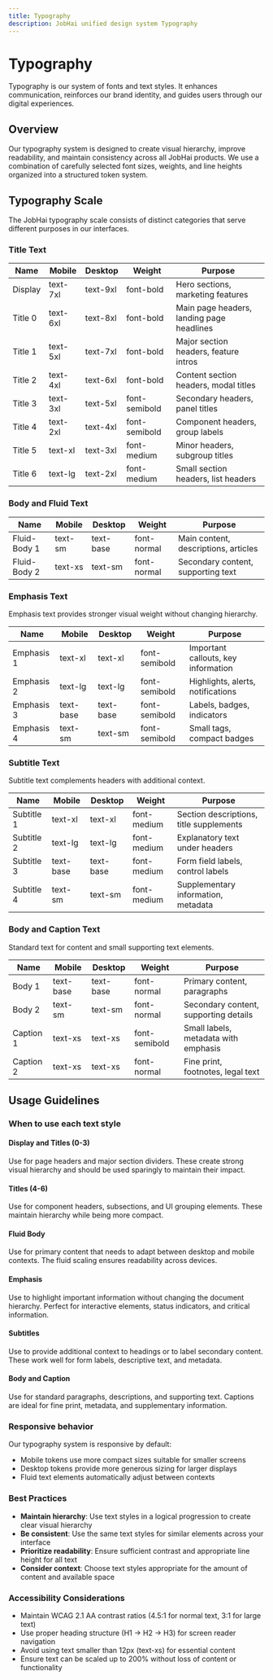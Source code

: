 ```yaml
---
title: Typography
description: JobHai unified design system Typography
---
```


# Typography

Typography is our system of fonts and text styles. It enhances communication, reinforces our brand identity, and guides users through our digital experiences.

## Overview

Our typography system is designed to create visual hierarchy, improve readability, and maintain consistency across all JobHai products. We use a combination of carefully selected font sizes, weights, and line heights organized into a structured token system.

## Typography Scale

The JobHai typography scale consists of distinct categories that serve different purposes in our interfaces.

### Title Text

| Name         | Mobile     | Desktop    | Weight        | Purpose                                    |
|--------------|------------|------------|---------------|-------------------------------------------|
| Display      | text-7xl   | text-9xl   | font-bold     | Hero sections, marketing features          |
| Title 0      | text-6xl   | text-8xl   | font-bold     | Main page headers, landing page headlines  |
| Title 1      | text-5xl   | text-7xl   | font-bold     | Major section headers, feature intros     |
| Title 2      | text-4xl   | text-6xl   | font-bold     | Content section headers, modal titles     |
| Title 3      | text-3xl   | text-5xl   | font-semibold | Secondary headers, panel titles           |
| Title 4      | text-2xl   | text-4xl   | font-semibold | Component headers, group labels           |
| Title 5      | text-xl    | text-3xl   | font-medium   | Minor headers, subgroup titles            |
| Title 6      | text-lg    | text-2xl   | font-medium   | Small section headers, list headers       |

### Body and Fluid Text

| Name         | Mobile     | Desktop    | Weight        | Purpose                                    |
|--------------|------------|------------|---------------|-------------------------------------------|
| Fluid-Body 1 | text-sm    | text-base  | font-normal   | Main content, descriptions, articles      |
| Fluid-Body 2 | text-xs    | text-sm    | font-normal   | Secondary content, supporting text        |

### Emphasis Text

Emphasis text provides stronger visual weight without changing hierarchy.

| Name         | Mobile     | Desktop    | Weight        | Purpose                                    |
|--------------|------------|------------|---------------|-------------------------------------------|
| Emphasis 1   | text-xl    | text-xl    | font-semibold | Important callouts, key information       |
| Emphasis 2   | text-lg    | text-lg    | font-semibold | Highlights, alerts, notifications         |
| Emphasis 3   | text-base  | text-base  | font-semibold | Labels, badges, indicators                |
| Emphasis 4   | text-sm    | text-sm    | font-semibold | Small tags, compact badges                |

### Subtitle Text

Subtitle text complements headers with additional context.

| Name         | Mobile     | Desktop    | Weight        | Purpose                                    |
|--------------|------------|------------|---------------|-------------------------------------------|
| Subtitle 1   | text-xl    | text-xl    | font-medium   | Section descriptions, title supplements   |
| Subtitle 2   | text-lg    | text-lg    | font-medium   | Explanatory text under headers            |
| Subtitle 3   | text-base  | text-base  | font-medium   | Form field labels, control labels         |
| Subtitle 4   | text-sm    | text-sm    | font-medium   | Supplementary information, metadata       |

### Body and Caption Text

Standard text for content and small supporting text elements.

| Name         | Mobile     | Desktop    | Weight        | Purpose                                    |
|--------------|------------|------------|---------------|-------------------------------------------|
| Body 1       | text-base  | text-base  | font-normal   | Primary content, paragraphs               |
| Body 2       | text-sm    | text-sm    | font-normal   | Secondary content, supporting details     |
| Caption 1    | text-xs    | text-xs    | font-semibold | Small labels, metadata with emphasis      |
| Caption 2    | text-xs    | text-xs    | font-normal   | Fine print, footnotes, legal text         |

## Usage Guidelines

### When to use each text style

#### Display and Titles (0-3)
Use for page headers and major section dividers. These create strong visual hierarchy and should be used sparingly to maintain their impact.

#### Titles (4-6)
Use for component headers, subsections, and UI grouping elements. These maintain hierarchy while being more compact.

#### Fluid Body
Use for primary content that needs to adapt between desktop and mobile contexts. The fluid scaling ensures readability across devices.

#### Emphasis
Use to highlight important information without changing the document hierarchy. Perfect for interactive elements, status indicators, and critical information.

#### Subtitles
Use to provide additional context to headings or to label secondary content. These work well for form labels, descriptive text, and metadata.

#### Body and Caption
Use for standard paragraphs, descriptions, and supporting text. Captions are ideal for fine print, metadata, and supplementary information.

### Responsive behavior

Our typography system is responsive by default:
- Mobile tokens use more compact sizes suitable for smaller screens
- Desktop tokens provide more generous sizing for larger displays
- Fluid text elements automatically adjust between contexts

### Best Practices

- **Maintain hierarchy**: Use text styles in a logical progression to create clear visual hierarchy
- **Be consistent**: Use the same text styles for similar elements across your interface
- **Prioritize readability**: Ensure sufficient contrast and appropriate line height for all text
- **Consider context**: Choose text styles appropriate for the amount of content and available space

### Accessibility Considerations

- Maintain WCAG 2.1 AA contrast ratios (4.5:1 for normal text, 3:1 for large text)
- Use proper heading structure (H1 → H2 → H3) for screen reader navigation
- Avoid using text smaller than 12px (text-xs) for essential content
- Ensure text can be scaled up to 200% without loss of content or functionality




